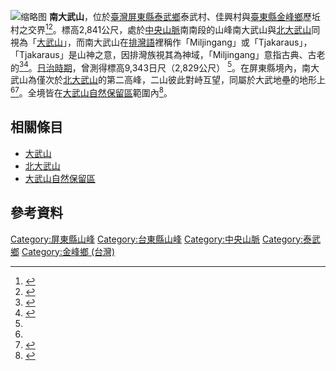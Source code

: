 {{Infobox Mountain
| 名稱 = 南大武山
| 照片 = 南大武山三角點北側的雲瀑.jpg
| 照片說明 = 
| 海拔 = {{convert|2,841|m|ft|0}}
| 位置 = {{TWN}}[[屏東縣|屏東縣]][[泰武鄉|泰武鄉]]與[[臺東縣|臺東縣]][[金峰鄉_(台灣)|金峰鄉]]之交界
| 山脈 = [[中央山脈|中央山脈]]南段
| prominence = {{convert|539|m|ft|0}}
| 座標 = {{coord|22|34|20|N|120|44|55|E|type:mountain_region:TW|display=inline=title}}
| 地形圖 = 
| 類別 =
| 年齡 = [[始新世|始新世]]<ref>{{cite book|author=胡忠恆|year=1995|title=臺灣地質概論|series=臺灣貝類化石誌|volume=第四卷 第十九冊|publisher=國立自然科學博物館|pages=2177-2179|isbn=957-8503-39-3}}</ref>
| pushpin_map = Taiwan
| 最近噴發 =
| 首次登頂 =
| 最容易的攀登路線 =
}}
[[File:北大武山(左)與南大武山(右).jpg|缩略图]]
'''南大武山'''，位於[[臺灣|臺灣]][[屏東縣|屏東縣]][[泰武鄉|泰武鄉]]泰武村、佳興村與[[臺東縣|臺東縣]][[金峰鄉_(台灣)|金峰鄉]]歷坵村之交界<ref name="楊天攢">{{cite web |url=http://www.twmount.com.tw/content/Content-Detail.aspx?seri=3380&issue=100 |title=TOPS.085南大武山 |work=台灣山岳雜誌 第100期 |author=楊天攢 |publisher=台灣山岳文化事業股份有限公司 |accessdate=2016-04-24 |language=zh-tw |date= |archive-date=2020-02-16 |archive-url=https://web.archive.org/web/20200216015719/https://www.twmount.com.tw/content/Content-Detail.aspx?seri=3380&issue=100 |dead-url=no }}</ref><ref name="臺史館">{{cite web|url=http://narchive.nmth.gov.tw/nmth_collectionsweb2/AAA/collections_Location_browse.aspx?area=World&Location=Japan&RNO=2002.007.0007.0011&Page=0&Show=DataList&PageSize=1|title=從南大武山看大武山|work=國立臺灣歷史博物館典藏網|author=森丑之助、中井宗三|publisher=國立臺灣歷史博物館|accessdate=2016-04-24|language=zh-tw|date=}}{{dead link|date=2017年11月 |bot=InternetArchiveBot |fix-attempted=yes }}</ref>。標高2,841公尺，處於[[中央山脈|中央山脈]]南南段的山峰南大武山與[[北大武山|北大武山]]同視為「[[大武山|大武山]]」，而南大武山在[[排灣語|排灣語]]裡稱作「Miljingang」或「Tjakaraus」，「Tjakaraus」是山神之意，因排灣族視其為神域，「Miljingang」意指古典、古老的<ref name="原民會">{{cite web |url=http://m-dictionary.apc.gov.tw/pwn/Intro_1_2.htm |title=排灣語 文化簡介 |work=原住民族語言線上詞典 |author= |publisher=原住民族委員會 |accessdate=2016-04-24 |language=zh-tw |date= |archive-date=2019-10-16 |archive-url=https://web.archive.org/web/20191016225947/https://m-dictionary.apc.gov.tw/pwn/Intro_1_2.htm |dead-url=yes }}</ref><ref name="童春發">{{cite web |url=http://210.240.125.35/citing/citing_content.asp?id=1582&keyword=%A4j%AAZ%A4s |title=大武山 |work=臺灣原住民族歷史語言文化大辭典 |author=童春發 |publisher=教育部、原民會 |accessdate=2016-04-24 |language=zh-tw |date= |archive-date=2019-03-30 |archive-url=https://web.archive.org/web/20190330044936/http://210.240.125.35/citing/citing_content.asp?id=1582&keyword=%A4j%AAZ%A4s }}</ref>。[[臺灣日治時期|日治時期]]，曾測得標高9,343日尺（2,829公尺）
<ref name="臺史館"/>。在屏東縣境內，南大武山為僅次於[[北大武山|北大武山]]的第二高峰，二山彼此對峙互望，同屬於大武地壘的地形上<ref name="楊天攢"/><ref name="潮州">{{cite web |url=http://www.chaujou.gov.tw/index.php?page=pthg_sca2 |title=周邊景點 泰武鄉 |work=潮州鎮公所全球資訊網 |author= |publisher=潮州鎮公所 |accessdate=2016-04-24 |language=zh-tw |date= |archive-date=2020-02-16 |archive-url=https://web.archive.org/web/20200216015721/http://www.chaujou.gov.tw/index.php?page=pthg_sca2 |dead-url=no }}</ref>。全境皆在[[大武山自然保留區|大武山自然保留區]]範圍內<ref name="林務局">{{cite web |url=http://conservation.forest.gov.tw/ct.asp?xItem=59674&ctNode=174&mp=10 |title=自然保留區 大武山自然保留區 |work=自然保育網 |author= |publisher=林務局 |accessdate=2016-04-24 |language=zh-tw |date=2012-04-03 |deadurl=yes |archiveurl=https://web.archive.org/web/20141104232217/http://conservation.forest.gov.tw/ct.asp?xItem=59674&ctNode=174&mp=10 |archivedate=2014-11-04 }}</ref>。

== 相關條目 ==
*[[大武山|大武山]]
*[[北大武山|北大武山]]
*[[大武山自然保留區|大武山自然保留區]]

==參考資料==
{{Reflist|2}}

[[Category:屏東縣山峰|Category:屏東縣山峰]]
[[Category:台東縣山峰|Category:台東縣山峰]]
[[Category:中央山脈|Category:中央山脈]]
[[Category:泰武鄉|Category:泰武鄉]]
[[Category:金峰鄉_(台灣)|Category:金峰鄉 (台灣)]]